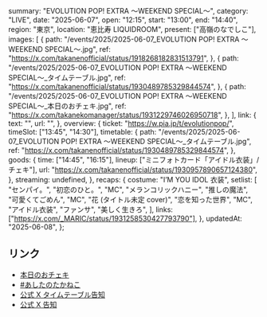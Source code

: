   summary: "EVOLUTION POP! EXTRA 〜WEEKEND SPECIAL〜",
  category: "LIVE",
  date: "2025-06-07",
  open: "12:15",
  start: "13:00",
  end: "14:40",
  region: "東京",
  location: "恵比寿 LIQUIDROOM",
  present: ["高嶺のなでしこ"],
  images: [
    {
      path: "/events/2025/2025-06-07_EVOLUTION POP! EXTRA 〜WEEKEND SPECIAL〜.jpg",
      ref: "https://x.com/takanenofficial/status/1918268182831513791",
    },
    {
      path: "/events/2025/2025-06-07_EVOLUTION POP! EXTRA 〜WEEKEND SPECIAL〜_タイムテーブル.jpg",
      ref: "https://x.com/takanenofficial/status/1930489785329844574",
    },
    {
      path: "/events/2025/2025-06-07_EVOLUTION POP! EXTRA 〜WEEKEND SPECIAL〜_本日のおチェキ.jpg",
      ref: "https://x.com/takanekomanager/status/1931229746026950718",
    },
  ],
  link: {
    text: "",
    url: "",
  },
  overview: {
    ticket: "https://w.pia.jp/t/evolutionpop/",
    timeSlot: ["13:45", "14:30"],
    timetable: {
      path: "/events/2025/2025-06-07_EVOLUTION POP! EXTRA 〜WEEKEND SPECIAL〜_タイムテーブル.jpg",
      ref: "https://x.com/takanenofficial/status/1930489785329844574",
    },
    goods: {
      time: ["14:45", "16:15"],
      lineup: ["ミニフォトカード「アイドル衣装」/ チェキ"],
      url: "https://x.com/takanenofficial/status/1930957890657124380",
    },
    streaming: undefined,
  },
  recaps: {
    costume: "I’M YOU IDOL 衣装",
    setlist: [
      "センパイ。",
      "初恋のひと。",
      "MC",
      "メランコリックハニー",
      "推しの魔法",
      "可愛くてごめん",
      "MC",
      "花 (タイトル未定 cover)",
      "恋を知った世界",
      "MC",
      "アイドル衣装",
      "ファンサ",
      "美しく生きろ",
    ],
    links: ["https://x.com/_MARIC/status/1931258530427793790"],
  },
  updatedAt: "2025-06-08",
};

## リンク

- [本日のおチェキ](https://x.com/takanekomanager/status/1931229746026950718)
- [#あしたのたかねこ](https://x.com/takanenofficial/status/1930957890657124380)
- [公式 X タイムテーブル告知](https://x.com/takanenofficial/status/1930489785329844574)
- [公式 X 告知](https://x.com/takanenofficial/status/1918268182831513791)
